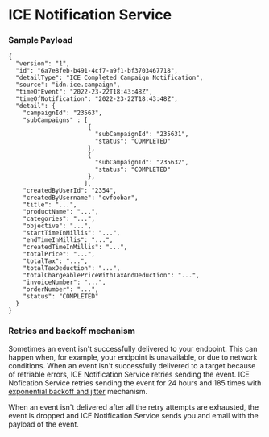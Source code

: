 # ICE Notification Service

### Sample Payload

```
{
  "version": "1",
  "id": "6a7e8feb-b491-4cf7-a9f1-bf3703467718",
  "detailType": "ICE Completed Campaign Notification",
  "source": "idn.ice.campaign",
  "timeOfEvent": "2022-23-22T18:43:48Z",
  "timeOfNotification": "2022-23-22T18:43:48Z",
  "detail": {
    "campaignId": "23563",
    "subCampaigns" : [
                      {
                        "subCampaignId": "235631",
                        "status": "COMPLETED"
                      },
                      {
                        "subCampaignId": "235632",
                        "status": "COMPLETED"
                      },
                     ],
    "createdByUserId": "2354",
    "createdByUsername": "cvfoobar",
    "title": "...",
    "productName": "...",
    "categories": "...",
    "objective": "...",
    "startTimeInMillis": "...",
    "endTimeInMillis": "...",
    "createdTimeInMillis": "...",
    "totalPrice": "...",
    "totalTax": "...",
    "totalTaxDeduction": "...",
    "totalChargeablePriceWithTaxAndDeduction": "...",
    "invoiceNumber": "...",
    "orderNumber": "...",
    "status": "COMPLETED"
  }
}
```

### Retries and backoff mechanism

Sometimes an event isn't successfully delivered to your endpoint. This can happen when, for example, your endpoint is unavailable, or due to network conditions. When an event isn't successfully delivered to a target because of retriable errors, ICE Notification Service retries sending the event. ICE Nofication Service retries sending the event for 24 hours and 185 times with [exponential backoff and jitter](https://aws.amazon.com/blogs/architecture/exponential-backoff-and-jitter/) mechanism.

When an event isn't delivered after all the retry attempts are exhausted, the event is dropped and ICE Notification Service sends you and email with the payload of the event.
